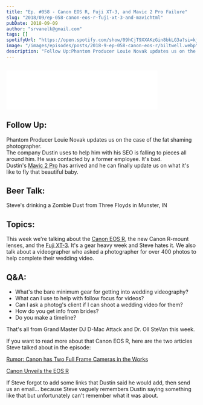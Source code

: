 ```yaml
---
title: "Ep. #058 - Canon EOS R, Fuji XT-3, and Mavic 2 Pro Failure"
slug: "2018/09/ep-058-canon-eos-r-fuji-xt-3-and-mavichtml"
pubDate: 2018-09-09
author: "srvanelk@gmail.com"
tags: []
spotifyUrl: "https://open.spotify.com/show/09hCjT9XXAKzGin8bkLG3a?si=kjRZvQ1JTb6Ov3HVzSSlWA"
image: "/images/episodes/posts/2018-9-ep-058-canon-eos-r/biltwell.webp"
description: "Follow Up:Phantom Producer Louie Novak updates us on the case of the fat shaming photographer.The company Dustin uses to help him with his SEO is falling to pieces all around him. He was contacted by a former employee. It's bad.Dustin's Mavic 2 Pro has arrived and he can finally update us on what it's like to fly that beautiful baby."
---
```


<figure>
  <img src="/images/episodes/posts/2018-9-ep-058-canon-eos-r/biltwell.webp" alt="" />
</figure>
<iframe
  class="embedly-embed"
  src="//cdn.embedly.com/widgets/media.html?src=https%3A%2F%2Fanchor.fm%2Fweddingphotohangover%2Fembed%2Fepisodes%2FEp--058---Canon-EOS-R--Fuji-XT-3--and-Mavic-2-Pro-Failure-e261rm&url=https%3A%2F%2Fanchor.fm%2Fweddingphotohangover%2Fepisodes%2FEp--058---Canon-EOS-R--Fuji-XT-3--and-Mavic-2-Pro-Failure-e261rm&image=https%3A%2F%2Fd3t3ozftmdmh3i.cloudfront.net%2Fproduction%2Fpodcast_uploaded_episode400%2F805714%2F805714-1535679859611-6c0ad75d34b95.jpg&key=61d05c9d54e8455ea7a9677c366be814&type=text%2Fhtml&schema=anchor&wmode=opaque"
  width="400"
  height="102"
  scrolling="no"
  frameborder="0"
  allow="autoplay; fullscreen"
  allowfullscreen="true"
></iframe>


## Follow Up:  
Phantom Producer Louie Novak updates us on the case of the fat shaming photographer.  
The company Dustin uses to help him with his SEO is falling to pieces all around him. He was contacted by a former employee. It's bad.  
Dustin's [Mavic 2 Pro](https://www.amazon.com/gp/product/B07GDC5X74/ref=as_li_tl?ie=UTF8&camp=1789&creative=9325&creativeASIN=B07GDC5X74&linkCode=as2&tag=stevenvanelk-20&linkId=a5422f593dfedeff8f015e2853f03e80) has arrived and he can finally update us on what it's like to fly that beautiful baby.

## Beer Talk:  
Steve's drinking a Zombie Dust from Three Floyds in Munster, IN

## Topics:  
This week we're talking about the [Canon EOS R](https://www.amazon.com/gp/product/B07H484HLT/ref=as_li_tl?ie=UTF8&camp=1789&creative=9325&creativeASIN=B07H484HLT&linkCode=as2&tag=stevenvanelk-20&linkId=82de1f4e81ba1e6c2da958b5aef7e70d), the new Canon R-mount lenses, and the [Fuji XT-3](https://www.amazon.com/gp/product/B07H3Y9CJY/ref=as_li_tl?ie=UTF8&camp=1789&creative=9325&creativeASIN=B07H3Y9CJY&linkCode=as2&tag=stevenvanelk-20&linkId=d1b0e80a567e2a62e79739f754ec383d). It's a gear heavy week and Steve hates it. We also talk about a videographer who asked a photographer for over 400 photos to help complete their wedding video.

## Q&A:
- What's the bare minimum gear for getting into wedding videography?
- What can I use to help with follow focus for videos?
- Can I ask a photog's client if I can shoot a wedding video for them?
- How do you get info from brides?
- Do you make a timeline?

 That's all from Grand Master DJ D-Mac Attack and Dr. Oll SteVan this week.

 If you want to read more about that Canon EOS R, here are the two articles Steve talked about in the episode:

[Rumor: Canon has Two Full Frame Cameras in the Works](https://petapixel.com/2018/07/05/canon-has-two-full-frame-mirrorless-cameras-in-the-works-report/)

[Canon Unveils the EOS R](https://petapixel.com/2018/09/05/canon-unveils-the-eos-r-its-first-full-frame-mirrorless-camera/)

If Steve forgot to add some links that Dustin said he would add, then send us an email... because Steve vaguely remembers Dustin saying something like that but unfortunately can't remember what it was about.
